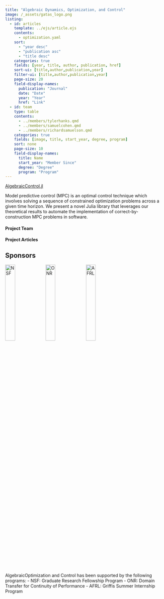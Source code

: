 ```yaml
---
title: "Algebraic Dynamics, Optimization, and Control"
image: /_assets/gatas_logo.png
listing:
  - id: articles
    template: ../ejs/article.ejs
    contents:
      - optimization.yaml
    sort: 
      - "year desc"
      - "publication asc"
      - "title desc"
    categories: true
    fields: [year, title, author, publication, href]
    sort-ui: [title,author,publication,year]
    filter-ui: [title,author,publication,year]
    page-size: 20
    field-display-names: 
      publication: "Journal"
      date: "Date"
      year: "Year"
      href: "Link"
  - id: team
    type: table
    contents:
      - ../members/tylerhanks.qmd
      - ../members/samuelcohen.qmd
      - ../members/richardsamuelson.qmd
    categories: true
    fields: [image, title, start_year, degree, program]
    sort: none
    page-size: 10
    field-display-names: 
      title: Name
      start_year: "Member Since"
      degree: "Degree"
      program: "Program"
---
```


[AlgebraicControl.jl](https://github.com/AlgebraicJulia/AlgebraicControl.jl)

Model predictive control (MPC) is an optimal control technique which involves 
solving a sequence of constrained optimization problems across a given time horizon.
We present a novel Julia library that leverages our theoretical results to automate 
the implementation of correct-by-construction MPC problems in software. 

#### Project Team

:::{#team}
:::

#### Project Articles

:::{#articles}
:::

## Sponsors

![NSF](/_assets/sponsors/NSF.svg){width=25%}
![ONR](/_assets/sponsors/ONR.svg){width=25%}
![AFRL](/_assets/sponsors/AFRL.svg){width=25%}

AlgebraicOptimization and Control has been supported by the following programs:
  - NSF: Graduate Research Fellowship Program
  - ONR: Domain Transfer for Continuity of Performance
  - AFRL: Griffis Summer Internship Program